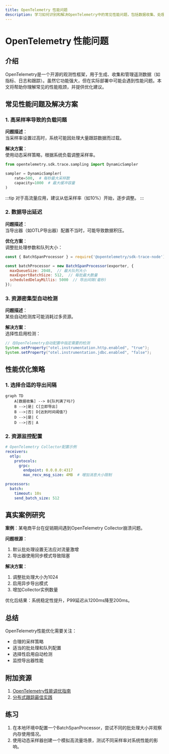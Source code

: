 ```yaml
---
title: OpenTelemetry 性能问题
description: 学习如何识别和解决OpenTelemetry中的常见性能问题，包括数据收集、处理和导出的优化策略。
---
```


# OpenTelemetry 性能问题

## 介绍

OpenTelemetry是一个开源的观测性框架，用于生成、收集和管理遥测数据（如指标、日志和跟踪）。虽然它功能强大，但在实际部署中可能会遇到性能问题。本文将帮助你理解常见的性能瓶颈，并提供优化建议。

## 常见性能问题及解决方案

### 1. 高采样率导致的负载问题

**问题描述**：  
当采样率设置过高时，系统可能因处理大量跟踪数据而过载。

**解决方案**：  
使用动态采样策略，根据系统负载调整采样率。

```python
from opentelemetry.sdk.trace.sampling import DynamicSampler

sampler = DynamicSampler(
    rate=500,  # 每秒最大采样数
    capacity=1000  # 最大缓冲容量
)
```

:::tip
对于高流量应用，建议从低采样率（如10%）开始，逐步调整。
:::

### 2. 数据导出延迟

**问题描述**：  
当导出器（如OTLP导出器）配置不当时，可能导致数据积压。

**优化方案**：  
调整批处理参数和队列大小：

```javascript
const { BatchSpanProcessor } = require('@opentelemetry/sdk-trace-node');

const batchProcessor = new BatchSpanProcessor(exporter, {
  maxQueueSize: 2048,  // 最大队列大小
  maxExportBatchSize: 512,  // 每批最大数量
  scheduledDelayMillis: 5000  // 导出间隔(毫秒)
});
```

### 3. 资源密集型自动检测

**问题描述**：  
某些自动检测库可能消耗过多资源。

**解决方案**：  
选择性启用检测：

```java
// 在OpenTelemetry自动配置中指定需要的检测
System.setProperty("otel.instrumentation.http.enabled", "true");
System.setProperty("otel.instrumentation.jdbc.enabled", "false");
```

## 性能优化策略

### 1. 选择合适的导出间隔

```mermaid
graph TD
    A[数据收集] --> B{队列满了吗?}
    B -->|是| C[立即导出]
    B -->|否| D{达到时间阈值?}
    D -->|是| C
    D -->|否| A
```

### 2. 资源监控配置

```yaml
# OpenTelemetry Collector配置示例
receivers:
  otlp:
    protocols:
      grpc:
        endpoint: 0.0.0.0:4317
        max_recv_msg_size: 4MB  # 增加消息大小限制

processors:
  batch:
    timeout: 10s
    send_batch_size: 512
```

## 真实案例研究

**案例**：某电商平台在促销期间遇到OpenTelemetry Collector崩溃问题。

**问题根源**：
1. 默认批处理设置无法应对流量激增
2. 导出器使用同步模式导致阻塞

**解决方案**：
1. 调整批处理大小为1024
2. 启用异步导出模式
3. 增加Collector实例数量

优化后结果：系统稳定性提升，P99延迟从1200ms降至200ms。

## 总结

OpenTelemetry性能优化需要关注：
- 合理的采样策略
- 适当的批处理和队列配置
- 选择性启用自动检测
- 监控导出器性能

## 附加资源

1. [OpenTelemetry性能调优指南](https://opentelemetry.io/docs/concepts/performance-tuning/)
2. [分布式跟踪最佳实践](https://github.com/open-telemetry/opentelemetry-specification/blob/main/specification/trace/sdk.md)

## 练习

1. 在本地环境中配置一个BatchSpanProcessor，尝试不同的批处理大小并观察内存使用情况。
2. 使用动态采样器创建一个模拟高流量场景，测试不同采样率对系统性能的影响。